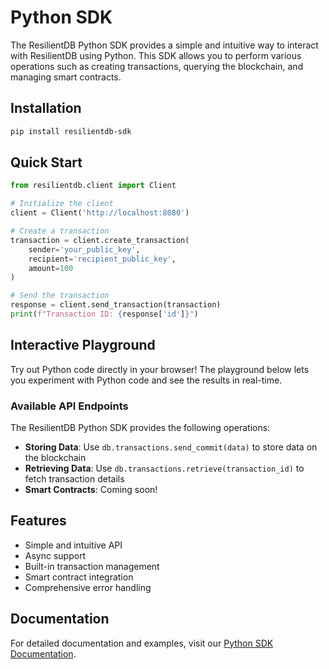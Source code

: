 
# Python SDK

The ResilientDB Python SDK provides a simple and intuitive way to interact with ResilientDB using Python. This SDK allows you to perform various operations such as creating transactions, querying the blockchain, and managing smart contracts.

## Installation

```bash
pip install resilientdb-sdk
```

## Quick Start

```python
from resilientdb.client import Client

# Initialize the client
client = Client('http://localhost:8080')

# Create a transaction
transaction = client.create_transaction(
    sender='your_public_key',
    recipient='recipient_public_key',
    amount=100
)

# Send the transaction
response = client.send_transaction(transaction)
print(f"Transaction ID: {response['id']}")
```

## Interactive Playground

Try out Python code directly in your browser! The playground below lets you experiment with Python code and see the results in real-time.

<PythonPlayground templates={PYTHON_SDK_EXAMPLE_TEMPLATES} />

### Available API Endpoints

The ResilientDB Python SDK provides the following operations:

- **Storing Data**: Use `db.transactions.send_commit(data)` to store data on the blockchain
- **Retrieving Data**: Use `db.transactions.retrieve(transaction_id)` to fetch transaction details
- **Smart Contracts**: Coming soon!

## Features

- Simple and intuitive API
- Async support
- Built-in transaction management
- Smart contract integration
- Comprehensive error handling

## Documentation

For detailed documentation and examples, visit our [Python SDK Documentation](https://docs.resilientdb.com/python-sdk).